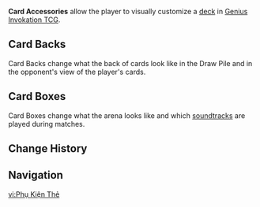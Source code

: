 {{Terminology Infobox
|image = Item Origin Card Back.png
|type  = Genius Invokation TCG Subsystems
}}
'''Card Accessories''' allow the player to visually customize a [[Deck Menu|deck]] in [[Genius Invokation TCG]].

==Card Backs==
Card Backs change what the back of cards look like in the Draw Pile and in the opponent's view of the player's cards.

{{Items by Category List|Card Backs|2|resultsheader=There are '''%PAGES%''' Card Backs:}}

==Card Boxes==
Card Boxes change what the arena looks like and which [[soundtrack]]s are played during matches.

{{Items by Category List|Card Boxes|resultsheader=There are '''%PAGES%''' Card Boxes:}}

==Change History==
{{Change History|3.3}}

==Navigation==
{{Genius Invokation TCG Navbox|Card Accessory}}

[[vi:Phụ Kiện Thẻ]]
